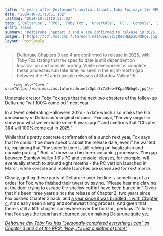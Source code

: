 ```yaml
---
title: "6 years after Deltarune's initial launch, Toby Fox says the RPG's next 2 chapters will '100% come out in 2025'"
date: "2024-10-31T10:51:10Z"
lastmod: "2024-10-31T10:51:10Z"
tags: ['Deltarune', 'RPG', 'Toby Fox', 'Undertale', 'PC', 'Console', 'Indie Game']
draft: false
summary: "Deltarune Chapters 3 and 4 are confirmed to release in 2025, with Toby Fox stating that the specific date is still dependent on localization and console porting. While development is complete, these processes can take time, as seen in the eight-month gap between the PC and console releases of Stardew Valley 1.6."
images: ["https://cdn.mos.cms.futurecdn.net/GpLuSi7z8eoHEKpaQNdhgG.jpg"]
layout: PostSimple
---
```

> Deltarune Chapters 3 and 4 are confirmed to release in 2025, with Toby Fox stating that the specific date is still dependent on localization and console porting. While development is complete, these processes can take time, as seen in the eight-month gap between the PC and console releases of Stardew Valley 1.6.


        <img alt="Cover" src="https://cdn.mos.cms.futurecdn.net/GpLuSi7z8eoHEKpaQNdhgG.jpg"/>
        
Undertale creator Toby Fox says that the next two chapters of the follow-up Deltarune "will 100% come out" next year.

In a tweet celebrating Halloween 2024 - a date which also marks the 6th anniversary of Deltarune's original release - Fox says, "I'm very eager to show you what we've made since 6 years ago," and confirms that "Chapter 3&4 will 100% come out in 2025."

While that's pretty concrete confirmation of a launch next year, Fox says that he couldn't be more specific about the release date, even if he wanted to, explaining that "the specific time is still relying on localization and console porting." Both of those can be time-consuming processes. The gap between Stardew Valley 1.6's PC and console releases, for example, will eventually stretch to around eight months - the PC version launched in March, while console and mobile launches are scheduled for next month.

Clearly, getting these parts of Deltarune over the line is something of an ordeal for Fox, who finished their tweet by saying, "Please hear me clawing at the door trying to escape the shallow coffin I have been buried in." Given that it's been three years since the release of Chapter 2, two years since Fox pushed Chapter 3 back, and [a year since it was bundled in with Chapter 4](https://www.gamesradar.com/deltarune-chapter-3-is-pretty-much-content-complete-and-the-throwback-jrpg-will-launch-with-chapter-4/), it's clearly been a long and somewhat tiring process. And given that there's still a fifth chapter somewhere over the horizon, perhaps it's lucky that [Fox says the team hasn't burned out on making Deltarune quite yet](https://www.gamesradar.com/games/rpg/undertale-mastermind-toby-fox-says-deltarune-is-still-far-away-but-we-havent-burned-out-making-it-yet-actually-the-opposite-were-on-fire-a-lot-ouch/).

[<em>Deltarune dev Toby Fox has "personally completed everything I can" on Chapter 3 and 4 of the RPG: "Now, it's just a matter of time!"</em>](https://www.gamesradar.com/games/rpg/deltarune-dev-toby-fox-has-personally-completed-everything-i-can-on-chapter-3-and-4-of-the-rpg-now-its-just-a-matter-of-time/)
        